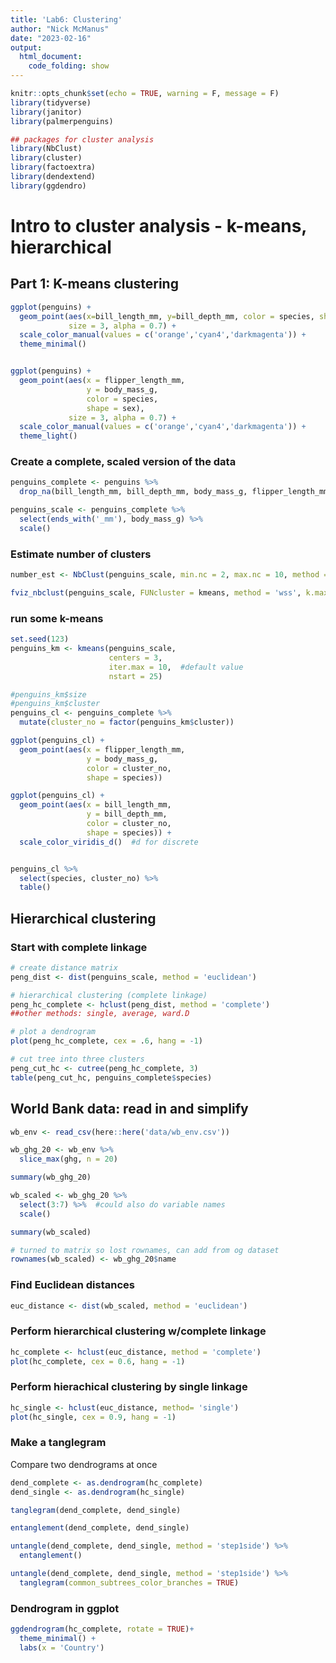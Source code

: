 ```yaml
---
title: 'Lab6: Clustering'
author: "Nick McManus"
date: "2023-02-16"
output: 
  html_document:
    code_folding: show
---
```


```r
knitr::opts_chunk$set(echo = TRUE, warning = F, message = F)
library(tidyverse)
library(janitor)
library(palmerpenguins)

## packages for cluster analysis
library(NbClust)
library(cluster)
library(factoextra)
library(dendextend)
library(ggdendro)
```



# Intro to cluster analysis - k-means, hierarchical

## Part 1: K-means clustering

```r
ggplot(penguins) +
  geom_point(aes(x=bill_length_mm, y=bill_depth_mm, color = species, shape = sex),
             size = 3, alpha = 0.7) +
  scale_color_manual(values = c('orange','cyan4','darkmagenta')) +
  theme_minimal()


ggplot(penguins) +
  geom_point(aes(x = flipper_length_mm,
                 y = body_mass_g,
                 color = species,
                 shape = sex),
             size = 3, alpha = 0.7) +
  scale_color_manual(values = c('orange','cyan4','darkmagenta')) +
  theme_light()
```


### Create a complete, scaled version of the data

```r
penguins_complete <- penguins %>% 
  drop_na(bill_length_mm, bill_depth_mm, body_mass_g, flipper_length_mm)

penguins_scale <- penguins_complete %>% 
  select(ends_with('_mm'), body_mass_g) %>% 
  scale()
```


### Estimate number of clusters

```r
number_est <- NbClust(penguins_scale, min.nc = 2, max.nc = 10, method = 'kmeans')

fviz_nbclust(penguins_scale, FUNcluster = kmeans, method = 'wss', k.max = 10)
```



### run some k-means

```r
set.seed(123)
penguins_km <- kmeans(penguins_scale,
                      centers = 3,
                      iter.max = 10,  #default value
                      nstart = 25)

#penguins_km$size
#penguins_km$cluster
penguins_cl <- penguins_complete %>% 
  mutate(cluster_no = factor(penguins_km$cluster))
```


```r
ggplot(penguins_cl) +
  geom_point(aes(x = flipper_length_mm,
                 y = body_mass_g,
                 color = cluster_no,
                 shape = species))

ggplot(penguins_cl) +
  geom_point(aes(x = bill_length_mm,
                 y = bill_depth_mm,
                 color = cluster_no,
                 shape = species)) +
  scale_color_viridis_d()  #d for discrete


penguins_cl %>% 
  select(species, cluster_no) %>% 
  table()
```


## Hierarchical clustering

### Start with complete linkage

```r
# create distance matrix
peng_dist <- dist(penguins_scale, method = 'euclidean')

# hierarchical clustering (complete linkage)
peng_hc_complete <- hclust(peng_dist, method = 'complete')
##other methods: single, average, ward.D

# plot a dendrogram
plot(peng_hc_complete, cex = .6, hang = -1)

# cut tree into three clusters
peng_cut_hc <- cutree(peng_hc_complete, 3)
table(peng_cut_hc, penguins_complete$species)
```



## World Bank data: read in and simplify

```r
wb_env <- read_csv(here::here('data/wb_env.csv'))

wb_ghg_20 <- wb_env %>% 
  slice_max(ghg, n = 20)

summary(wb_ghg_20)

wb_scaled <- wb_ghg_20 %>% 
  select(3:7) %>%  #could also do variable names
  scale()

summary(wb_scaled)

# turned to matrix so lost rownames, can add from og dataset
rownames(wb_scaled) <- wb_ghg_20$name
```


### Find Euclidean distances 

```r
euc_distance <- dist(wb_scaled, method = 'euclidean')
```

### Perform hierarchical clustering w/complete linkage

```r
hc_complete <- hclust(euc_distance, method = 'complete')
plot(hc_complete, cex = 0.6, hang = -1)
```


### Perform hierachical clustering by single linkage

```r
hc_single <- hclust(euc_distance, method= 'single')
plot(hc_single, cex = 0.9, hang = -1)
```


### Make a tanglegram

Compare two dendrograms at once
```r
dend_complete <- as.dendrogram(hc_complete)
dend_single <- as.dendrogram(hc_single)

tanglegram(dend_complete, dend_single)

entanglement(dend_complete, dend_single)

untangle(dend_complete, dend_single, method = 'step1side') %>% 
  entanglement()

untangle(dend_complete, dend_single, method = 'step1side') %>% 
  tanglegram(common_subtrees_color_branches = TRUE)
```


### Dendrogram in ggplot
```r
ggdendrogram(hc_complete, rotate = TRUE)+
  theme_minimal() +
  labs(x = 'Country')
```














